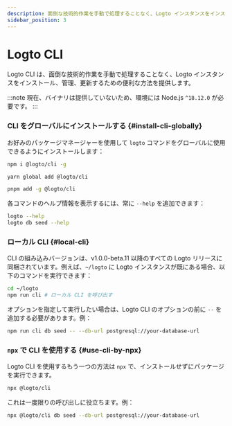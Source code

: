 ```yaml
---
description: 面倒な技術的作業を手動で処理することなく、Logto インスタンスをインストール、管理、更新するための CLI ツールの紹介。
sidebar_position: 3
---
```



# Logto CLI

Logto CLI は、面倒な技術的作業を手動で処理することなく、Logto インスタンスをインストール、管理、更新するための便利な方法を提供します。

:::note
現在、バイナリは提供していないため、環境には Node.js `^18.12.0` が必要です。
:::

### CLI をグローバルにインストールする \{#install-cli-globally}

お好みのパッケージマネージャーを使用して `logto` コマンドをグローバルに使用できるようにインストールします：

<Tabs>

  <TabItem value="npm" label="npm">

```bash
npm i @logto/cli -g
```

  </TabItem>
  <TabItem value="yarn" label="Yarn">

```bash
yarn global add @logto/cli
```

  </TabItem>
  <TabItem value="pnpm" label="pnpm">

```bash
pnpm add -g @logto/cli
```

  </TabItem>

</Tabs>

各コマンドのヘルプ情報を表示するには、常に `--help` を追加できます：

```bash
logto --help
logto db seed --help
```

### ローカル CLI \{#local-cli}

CLI の組み込みバージョンは、v1.0.0-beta.11 以降のすべての Logto リリースに同梱されています。例えば、`~/logto` に Logto インスタンスが既にある場合、以下のコマンドを実行できます：

```bash
cd ~/logto
npm run cli # ローカル CLI を呼び出す
```

オプションを指定して実行したい場合は、Logto CLI のオプションの前に `--` を追加する必要があります。例：

```bash
npm run cli db seed -- --db-url postgresql://your-database-url
```

### `npx` で CLI を使用する \{#use-cli-by-npx}

Logto CLI を使用するもう一つの方法は `npx` で、インストールせずにパッケージを実行できます。

```bash
npx @logto/cli
```

これは一度限りの呼び出しに役立ちます。例：

```bash
npx @logto/cli db seed --db-url postgresql://your-database-url
```
